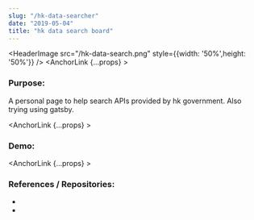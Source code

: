 ```yaml
---
slug: "/hk-data-searcher"
date: "2019-05-04"
title: "hk data search board"
---
```


<HeaderImage src="/hk-data-search.png" style={{width: '50%',height: '50%'}} />
<AnchorLink {...props} ><h3>Purpose:</h3></AnchorLink>
A personal page to help search APIs provided by hk government. Also trying using gatsby.

<AnchorLink {...props} ><h3>Demo:</h3></AnchorLink>
<NewWindowLink href="https://hk-data-search-8703a.web.app" />

<AnchorLink {...props} ><h3>References / Repositories:</h3></AnchorLink>

- <GithubLink repo_fullname="louiscklaw/hk-data-search" />
- <NewWindowLink href="https://travis-ci.com/github/louiscklaw/hk-data-search" />
